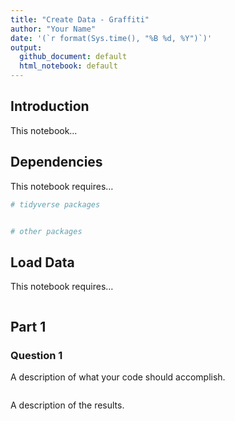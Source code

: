 ```yaml
---
title: "Create Data - Graffiti"
author: "Your Name"
date: '(`r format(Sys.time(), "%B %d, %Y")`)'
output: 
  github_document: default
  html_notebook: default 
---
```


## Introduction
This notebook...

## Dependencies
This notebook requires...

```r
# tidyverse packages


# other packages

```

## Load Data
This notebook requires...

```r

```

## Part 1
### Question 1
A description of what your code should accomplish.

```r

```

A description of the results.
